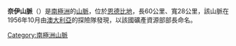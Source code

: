 {{coord|68|10|S|49|0|E|display=title}}

'''奈伊山脈'''（{{lang-en|Nye Mountains}}）是[[南極洲|南極洲]]的[[山脈|山脈]]，位於[[恩德比地|恩德比地]]，長60公里、寬28公里，該山脈在1956年10月由[[澳大利亞|澳大利亞]]的探險隊發現，以該國礦產資源部部長命名。

{{Antarctica-geo-stub}}
[[Category:南極洲山脈|Category:南極洲山脈]]